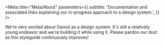 
<Meta
  title="Meta/About"
  parameters={{
    subtitle:
      'Documentation and associated links explaining our in-progress approach to a design system.',
  }}
/>

We're very excited about Gamut as a design system.
It's still a relatively young endeavor and we're building it while using it.
Please pardon our dust as this styleguide continuously improves!

<TableOfContents />
